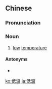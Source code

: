 {{also|低温}}
==Chinese==
{{zh-forms|s=低温}}

===Pronunciation===
{{zh-pron
|m=dīwēn
|c=dai1 wan1
|mn=kē-un
|cat=n
}}

===Noun===
{{zh-noun}}

# [[low]] [[temperature]]

====Antonyms====
* {{zh-l|高溫}}

{{zh-cat|Advanced}}

[[ko:低溫]]
[[ja:低溫]]